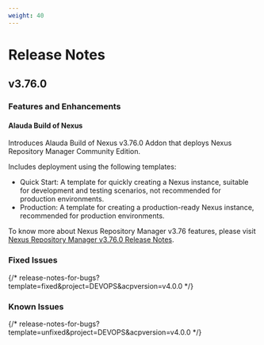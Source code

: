 ```yaml
---
weight: 40
---
```


# Release Notes

## v3.76.0

### Features and Enhancements

#### Alauda Build of Nexus

Introduces Alauda Build of Nexus v3.76.0 Addon that deploys Nexus Repository Manager Community Edition. 

Includes deployment using the following templates:

- Quick Start: A template for quickly creating a Nexus instance, suitable for development and testing scenarios, not recommended for production environments.
- Production: A template for creating a production-ready Nexus instance, recommended for production environments.


To know more about Nexus Repository Manager v3.76 features, please visit [Nexus Repository Manager v3.76.0 Release Notes](https://help.sonatype.com/en/sonatype-nexus-repository-3-76-0-release-notes.html#what-s-new-in-3-76-0-).

### Fixed Issues


{/* release-notes-for-bugs?template=fixed&project=DEVOPS&acpversion=v4.0.0 */}


### Known Issues

{/* release-notes-for-bugs?template=unfixed&project=DEVOPS&acpversion=v4.0.0 */}
